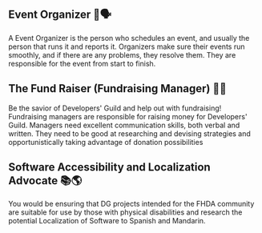 
<Helmet title="Roles with the Developers Guild" defer={false} />
<NavBarMain />
<Container>
<br />

## Event Organizer 👋🗣

A Event Organizer is the person who schedules an event, and usually the person that runs it and reports it. Organizers make sure their events run smoothly, and if there are any problems, they resolve them. They are responsible for the event from start to finish.

## The Fund Raiser (Fundraising Manager) 🏦💸

Be the savior of Developers' Guild and help out with fundraising! Fundraising managers are responsible for raising money for Developers' Guild. Managers need excellent communication skills, both verbal and written. They need to be good at researching and devising strategies and opportunistically taking advantage of donation possibilities

## Software Accessibility and Localization Advocate 📚🌎

You would be ensuring that DG projects intended for the FHDA community
are suitable for use by those with physical disabilities and research
the potential Localization of Software to Spanish and Mandarin.

</Container>

